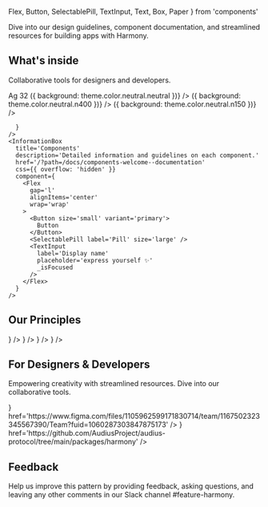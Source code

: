 
  Flex,
  Button,
  SelectablePill,
  TextInput,
  Text,
  Box,
  Paper
} from 'components'


<Meta title='Welcome' />

<Title>Harmony Desgin System</Title>

Dive into our design guidelines, component documentation, and streamlined resources for building apps with Harmony.

## What's inside

Collaborative tools for designers and developers.

<Unstyled>
  <Flex gap='3xl' mv='3xl'>
    <InformationBox
      css={{
        background: `url(${openSource})`,
        backgroundSize: 'cover',
        backgroundPosition: 'center'
      }}
      title='Open Source Library'
      description='Our Audius Protocol Harmony package on Github'
      href='https://github.com/AudiusProject/audius-protocol/tree/main/packages/harmony'
    />
    <InformationBox
      title='Foundations'
      description="Harmony's core essence: type, color, spacing, shadows, and more."
      href='/?path=/docs/foundations-welcome--documentation'
      component={
        <Flex alignItems='center' gap='xl'>
          <Text variant='display' size='s'>
            Ag
          </Text>
          <Flex
            h={32}
            w={32}
            alignItems='center'
            justifyContent='center'
            css={{ background: 'rgba(90, 73, 202, 0.10)' }}
          >
            <Text>32</Text>
          </Flex>
          <Flex direction='column'>
            <Box
              h={24}
              w={24}
              css={(theme) => ({ background: theme.color.neutral.neutral })}
            />
            <Box
              h={24}
              w={24}
              css={(theme) => ({ background: theme.color.neutral.n400 })}
            />
            <Box
              h={24}
              w={24}
              css={(theme) => ({ background: theme.color.neutral.n150 })}
            />
          </Flex>
          <Flex direction='column' gap='m'>
            <Paper h={24} w={24} shadow='near' borderRadius='xs' />
            <Paper h={24} w={24} shadow='near' borderRadius='s' />
            <Paper h={24} w={24} shadow='near' borderRadius='2xl' />
          </Flex>
          <IconNote color='default' />
        </Flex>

      }
    />
    <InformationBox
      title='Components'
      description='Detailed information and guidelines on each component.'
      href='/?path=/docs/components-welcome--documentation'
      css={{ overflow: 'hidden' }}
      component={
        <Flex
          gap='l'
          alignItems='center'
          wrap='wrap'
        >
          <Button size='small' variant='primary'>
            Button
          </Button>
          <SelectablePill label='Pill' size='large' />
          <TextInput
            label='Display name'
            placeholder='express yourself ✨'
            _isFocused
          />
        </Flex>
      }
    />

  </Flex>
</Unstyled>

## Our Principles

<Unstyled>
  <Flex gap='3xl' mv='3xl'>
    <InformationBox
      title='Unity'
      description='Uniting designers & developers with a unified language'
      component={<IconUnity />}
    />
    <InformationBox
      title='Consistency'
      description='Create a reliable and consistent experience.'
      component={<IconConsistency />}
    />
    <InformationBox
      title='Reusable'
      description='Aim to increases production and speed.'
      component={<IconReusable />}
    />
    <InformationBox
      title='Scalable'
      description='Work should be created and replicated quickly.'
      component={<IconScalable />}
    />
  </Flex>
</Unstyled>

## For Designers & Developers

Empowering creativity with streamlined resources. Dive into our collaborative tools.

<Unstyled>
  <Flex gap='3xl' mv='3xl'>
    <InformationBox
      title='Figma'
      description='Our public Figma library on Community.'
      component={<IconFigma css={{ width: 50 }} />}
      href='https://www.figma.com/files/1105962599171830714/team/1167502323345567390/Team?fuid=1060287303847875173'
    />
    <InformationBox
      title='Github'
      description='Our open-source library on GitHub'
      component={<img css={{ width: 200 }} src={IconGitHub} />}
      href='https://github.com/AudiusProject/audius-protocol/tree/main/packages/harmony'
    />
  </Flex>
</Unstyled>

## Feedback

Help us improve this pattern by providing feedback, asking questions, and leaving any other comments in our Slack channel #feature-harmony.
